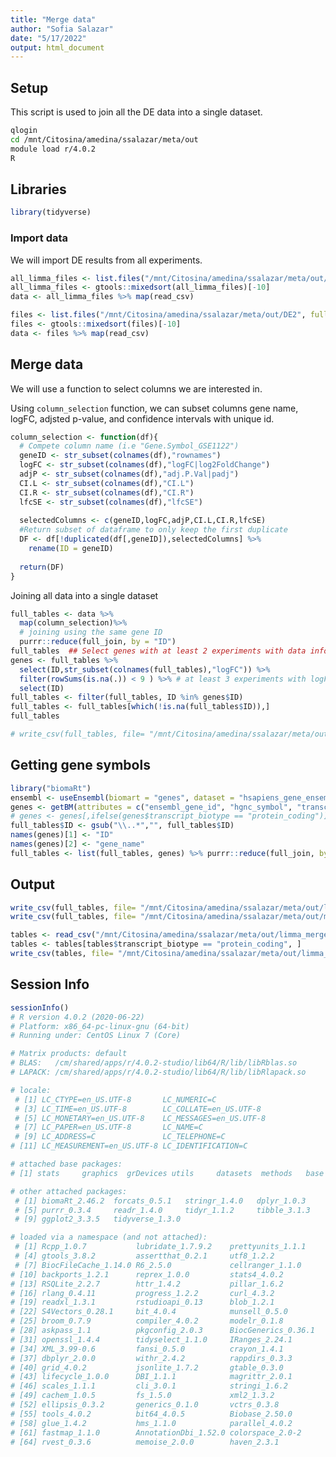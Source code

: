 ```yaml
---
title: "Merge data"
author: "Sofia Salazar"
date: "5/17/2022"
output: html_document
---
```


## Setup

This script is used to join all the DE data into a single dataset.

```bash
qlogin
cd /mnt/Citosina/amedina/ssalazar/meta/out
module load r/4.0.2
R
```

## Libraries

```r
library(tidyverse)
```

### Import data

We will import DE results from all experiments. 

```r
all_limma_files <- list.files("/mnt/Citosina/amedina/ssalazar/meta/out/DE_limma", full.names = T)
all_limma_files <- gtools::mixedsort(all_limma_files)[-10]
data <- all_limma_files %>% map(read_csv)

files <- list.files("/mnt/Citosina/amedina/ssalazar/meta/out/DE2", full.names = T)
files <- gtools::mixedsort(files)[-10]
data <- files %>% map(read_csv)
```

## Merge data

We will use a function to select columns we are interested in.

Using `column_selection` function, we can subset columns gene name,
logFC, adjsted p-value, and confidence intervals with unique id. 

```r
column_selection <- function(df){
  # Compete column name (i.e "Gene.Symbol_GSE1122")
  geneID <- str_subset(colnames(df),"rownames")
  logFC <- str_subset(colnames(df),"logFC|log2FoldChange")
  adjP <- str_subset(colnames(df),"adj.P.Val|padj")
  CI.L <- str_subset(colnames(df),"CI.L")
  CI.R <- str_subset(colnames(df),"CI.R")
  lfcSE <- str_subset(colnames(df),"lfcSE")
  
  selectedColumns <- c(geneID,logFC,adjP,CI.L,CI.R,lfcSE)
  #Return subset of dataframe to only keep the first duplicate
  DF <- df[!duplicated(df[,geneID]),selectedColumns] %>%
    rename(ID = geneID)
  
  return(DF)
}
```

Joining all data into a single dataset

```r
full_tables <- data %>% 
  map(column_selection)%>% 
  # joining using the same gene ID
  purrr::reduce(full_join, by = "ID") 
full_tables  ## Select genes with at least 2 experiments with data information
genes <- full_tables %>% 
  select(ID,str_subset(colnames(full_tables),"logFC")) %>%
  filter(rowSums(is.na(.)) < 9 ) %>% # at least 3 experiments with logFC (9/12 NA)
  select(ID)
full_tables <- filter(full_tables, ID %in% genes$ID)
full_tables <- full_tables[which(!is.na(full_tables$ID)),]
full_tables

# write_csv(full_tables, file= "/mnt/Citosina/amedina/ssalazar/meta/out/all_limma_mergedTables.csv")
```

## Getting gene symbols

```r
library("biomaRt")
ensembl <- useEnsembl(biomart = "genes", dataset = "hsapiens_gene_ensembl")
genes <- getBM(attributes = c("ensembl_gene_id", "hgnc_symbol", "transcript_biotype"), filters = c("ensembl_gene_id"), values = full_tables$ID, mart = ensembl)
# genes <- genes[,ifelse(genes$transcript_biotype == "protein_coding")]
full_tables$ID <- gsub("\\..*","", full_tables$ID)
names(genes)[1] <- "ID"
names(genes)[2] <- "gene_name"
full_tables <- list(full_tables, genes) %>% purrr::reduce(full_join, by = "ID") 
```

## Output

```r
write_csv(full_tables, file= "/mnt/Citosina/amedina/ssalazar/meta/out/limma_mergedTables_symbol.csv")
write_csv(full_tables, file= "/mnt/Citosina/amedina/ssalazar/meta/out/mergedTables_symbol.csv")
```

```r
tables <- read_csv("/mnt/Citosina/amedina/ssalazar/meta/out/limma_mergedTables_symbol.csv")
tables <- tables[tables$transcript_biotype == "protein_coding", ]
write_csv(tables, file= "/mnt/Citosina/amedina/ssalazar/meta/out/limma_protein_coding.csv")
```


## Session Info

```r
sessionInfo()
# R version 4.0.2 (2020-06-22)
# Platform: x86_64-pc-linux-gnu (64-bit)
# Running under: CentOS Linux 7 (Core)

# Matrix products: default
# BLAS:   /cm/shared/apps/r/4.0.2-studio/lib64/R/lib/libRblas.so
# LAPACK: /cm/shared/apps/r/4.0.2-studio/lib64/R/lib/libRlapack.so

# locale:
 # [1] LC_CTYPE=en_US.UTF-8       LC_NUMERIC=C              
 # [3] LC_TIME=en_US.UTF-8        LC_COLLATE=en_US.UTF-8    
 # [5] LC_MONETARY=en_US.UTF-8    LC_MESSAGES=en_US.UTF-8   
 # [7] LC_PAPER=en_US.UTF-8       LC_NAME=C                 
 # [9] LC_ADDRESS=C               LC_TELEPHONE=C            
# [11] LC_MEASUREMENT=en_US.UTF-8 LC_IDENTIFICATION=C       

# attached base packages:
# [1] stats     graphics  grDevices utils     datasets  methods   base     

# other attached packages:
 # [1] biomaRt_2.46.2  forcats_0.5.1   stringr_1.4.0   dplyr_1.0.3    
 # [5] purrr_0.3.4     readr_1.4.0     tidyr_1.1.2     tibble_3.1.3   
 # [9] ggplot2_3.3.5   tidyverse_1.3.0

# loaded via a namespace (and not attached):
 # [1] Rcpp_1.0.7           lubridate_1.7.9.2    prettyunits_1.1.1   
 # [4] gtools_3.8.2         assertthat_0.2.1     utf8_1.2.2          
 # [7] BiocFileCache_1.14.0 R6_2.5.0             cellranger_1.1.0    
# [10] backports_1.2.1      reprex_1.0.0         stats4_4.0.2        
# [13] RSQLite_2.2.7        httr_1.4.2           pillar_1.6.2        
# [16] rlang_0.4.11         progress_1.2.2       curl_4.3.2          
# [19] readxl_1.3.1         rstudioapi_0.13      blob_1.2.1          
# [22] S4Vectors_0.28.1     bit_4.0.4            munsell_0.5.0       
# [25] broom_0.7.9          compiler_4.0.2       modelr_0.1.8        
# [28] askpass_1.1          pkgconfig_2.0.3      BiocGenerics_0.36.1 
# [31] openssl_1.4.4        tidyselect_1.1.0     IRanges_2.24.1      
# [34] XML_3.99-0.6         fansi_0.5.0          crayon_1.4.1        
# [37] dbplyr_2.0.0         withr_2.4.2          rappdirs_0.3.3      
# [40] grid_4.0.2           jsonlite_1.7.2       gtable_0.3.0        
# [43] lifecycle_1.0.0      DBI_1.1.1            magrittr_2.0.1      
# [46] scales_1.1.1         cli_3.0.1            stringi_1.6.2       
# [49] cachem_1.0.5         fs_1.5.0             xml2_1.3.2          
# [52] ellipsis_0.3.2       generics_0.1.0       vctrs_0.3.8         
# [55] tools_4.0.2          bit64_4.0.5          Biobase_2.50.0      
# [58] glue_1.4.2           hms_1.1.0            parallel_4.0.2      
# [61] fastmap_1.1.0        AnnotationDbi_1.52.0 colorspace_2.0-2    
# [64] rvest_0.3.6          memoise_2.0.0        haven_2.3.1
```

